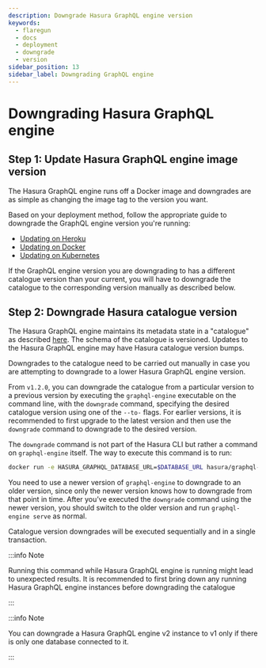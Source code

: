 ```yaml
---
description: Downgrade Hasura GraphQL engine version
keywords:
  - flaregun
  - docs
  - deployment
  - downgrade
  - version
sidebar_position: 13
sidebar_label: Downgrading GraphQL engine
---
```



# Downgrading Hasura GraphQL engine

## Step 1: Update Hasura GraphQL engine image version

The Hasura GraphQL engine runs off a Docker image and downgrades are as
simple as changing the image tag to the version you want.

Based on your deployment method, follow the appropriate guide to
downgrade the GraphQL engine version you're running:

- [Updating on Heroku](/graphql/core/deployment/deployment-guides/heroku.mdx#heroku-update)
- [Updating on Docker](/graphql/core/deployment/deployment-guides/docker.mdx#docker-update)
- [Updating on Kubernetes](/graphql/core/deployment/deployment-guides/kubernetes.mdx#kubernetes-update)

If the GraphQL engine version you are downgrading to has a different
catalogue version than your current, you will have to downgrade the
catalogue to the corresponding version manually as described below.

## Step 2: Downgrade Hasura catalogue version

The Hasura GraphQL engine maintains its metadata state in a "catalogue"
as described [here](/graphql/core/how-it-works/metadata-schema.mdx). The schema of the
catalogue is versioned. Updates to the Hasura GraphQL engine may have
Hasura catalogue version bumps.

Downgrades to the catalogue need to be carried out manually in case you
are attempting to downgrade to a lower Hasura GraphQL engine version.

From `v1.2.0`, you can downgrade the catalogue from a particular version
to a previous version by executing the `graphql-engine` executable on
the command line, with the `downgrade` command, specifying the desired
catalogue version using one of the `--to-` flags. For earlier versions,
it is recommended to first upgrade to the latest version and then use
the `downgrade` command to downgrade to the desired version.

The `downgrade` command is not part of the Hasura CLI but rather a
command on `graphql-engine` itself. The way to execute this command is
to run:

```bash
docker run -e HASURA_GRAPHQL_DATABASE_URL=$DATABASE_URL hasura/graphql-engine:<VERSION> graphql-engine downgrade --to-<NEW-VERSION>
```

You need to use a newer version of `graphql-engine` to downgrade to an
older version, since only the newer version knows how to downgrade from
that point in time. After you’ve executed the `downgrade` command using
the newer version, you should switch to the older version and run
`graphql-engine serve` as normal.

Catalogue version downgrades will be executed sequentially and in a
single transaction.

:::info Note

Running this command while Hasura GraphQL engine is running might lead
to unexpected results. It is recommended to first bring down any running
Hasura GraphQL engine instances before downgrading the catalogue

:::

:::info Note

You can downgrade a Hasura GraphQL engine v2 instance to v1 only if
there is only one database connected to it.

:::
